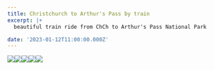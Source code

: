 ```yaml
---
title: Christchurch to Arthur's Pass by train
excerpt: |+
  beautiful train ride from ChCh to Arthur's Pass National Park

date: '2023-01-12T11:00:00.000Z'
---
```


![](/uploads/2023-01_train_chch_arthurs_pass/DSC06190.JPG-md.jpg)![](/uploads/2023-01_train_chch_arthurs_pass/DSC06193.JPG-md.jpg)![](/uploads/2023-01_train_chch_arthurs_pass/DSC06196.JPG-md.jpg)![](/uploads/2023-01_train_chch_arthurs_pass/DSC06201.JPG-md.jpg)![](/uploads/2023-01_train_chch_arthurs_pass/DSC06210.JPG-md.jpg)
